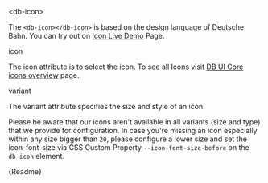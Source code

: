 


<Meta title="04-Data-Display/Icon/Intro" />

<db-headline variant="1">&lt;db-icon&gt;</db-headline>

The `<db-icon></db-icon>` is based on the design language of Deutsche Bahn. You can try out on [Icon Live Demo](?path=/story/db-icon--live-demo) Page.

<Canvas>
  <db-icon icon="account"></db-icon>
</Canvas>

<db-headline variant="2">icon</db-headline>

The icon attribute is to select the icon. To see all Icons visit <a href="https://db-ui.github.io/core/?p=viewall-base-icons" target="_blank">DB UI Core icons overview</a> page.

<Canvas>
  <db-icon icon="account"></db-icon>
  <db-icon icon="edit"></db-icon>
  <db-icon icon="zoom-out"></db-icon>
</Canvas>

<db-headline variant="2">variant</db-headline>

The variant attribute specifies the size and style of an icon.

Please be aware that our icons aren't available in all variants (size and type) that we provide for configuration. In case you're missing an icon especially within any size bigger than `20`, please configure a lower size and set the icon-font-size via CSS Custom Property `--icon-font-size-before` on the `db-icon` element.

<Canvas>
  <db-icon icon="account" variant="20-outline"></db-icon>
  <db-icon icon="account" variant="24-outline"></db-icon>
  <db-icon icon="account" variant="32-outline"></db-icon>
  <db-icon icon="account" variant="48-outline"></db-icon>
  <db-icon icon="account" variant="64-outline"></db-icon>
</Canvas>

<Markdown>{Readme}</Markdown>
